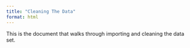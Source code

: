 ```yaml
---
title: "Cleaning The Data"
format: html
---
```


This is the document that walks through importing and cleaning the data set.

